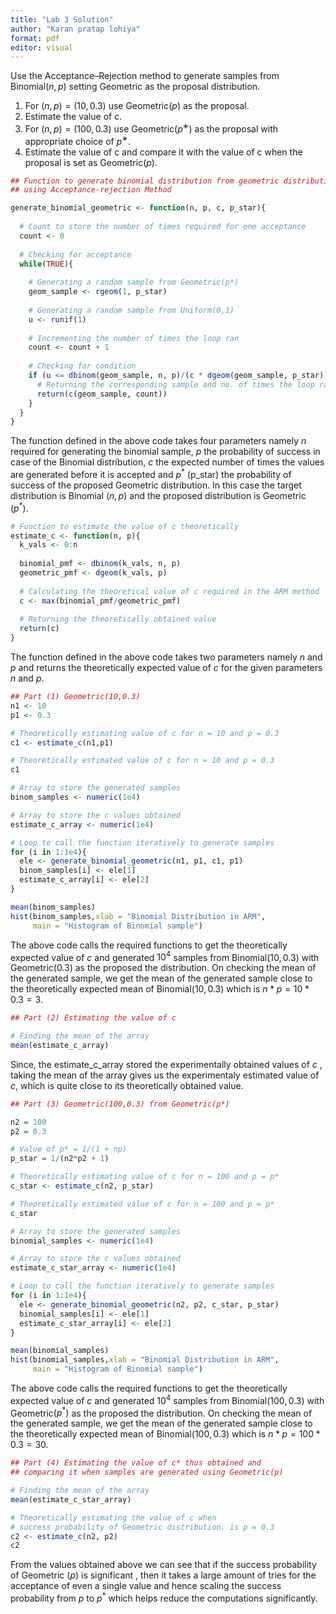 ```yaml
---
title: "Lab 3 Solution"
author: "Karan pratap lohiya"
format: pdf
editor: visual
---
```


\textbf{Problem 1} Use the Acceptance–Rejection method to generate samples from Binomial$(n,p)$ setting Geometric as the proposal distribution.

(1) For $(n, p) = (10, 0.3)$ use Geometric$(p)$ as the proposal.
(2) Estimate the value of c.
(3) For $(n, p) = (100, 0.3)$ use Geometric$(p^∗)$ as the proposal with appropriate choice of $p^∗$.
(4) Estimate the value of c and compare it with the value of c when the proposal is set as Geometric$(p)$.

\textbf{Solution:}

```r

## Function to generate binomial distribution from geometric distribution 
## using Acceptance-rejection Method

generate_binomial_geometric <- function(n, p, c, p_star){
  
  # Count to store the number of times required for one acceptance
  count <- 0
  
  # Checking for acceptance
  while(TRUE){
   
    # Generating a random sample from Geometric(p*)
    geom_sample <- rgeom(1, p_star)
    
    # Generating a random sample from Uniform(0,1)
    u <- runif(1)
    
    # Incrementing the number of times the loop ran
    count <- count + 1
    
    # Checking for condition
    if (u <= dbinom(geom_sample, n, p)/(c * dgeom(geom_sample, p_star))){
      # Returning the corresponding sample and no. of times the loop ran
      return(c(geom_sample, count))
    }
  }
}

```

The function defined in the above code takes four parameters namely $n$ required for generating the binomial sample, $p$ the probability of success in case of the Binomial distribution, $c$ the expected number of times the values are generated before it is accepted and $p^*$ (p_star) the probability of success of the proposed Geometric distribution. In this case the target distribution is Binomial $(n,p)$ and the proposed distribution is Geometric $(p^*)$.

```r
# Function to estimate the value of c theoretically
estimate_c <- function(n, p){
  k_vals <- 0:n
  
  binomial_pmf <- dbinom(k_vals, n, p)
  geometric_pmf <- dgeom(k_vals, p)
  
  # Calculating the theoretical value of c required in the ARM method
  c <- max(binomial_pmf/geometric_pmf)
  
  # Returning the theoretically obtained value
  return(c)
}

```

The function defined in the above code takes two parameters namely $n$ and $p$ and returns the theoretically expected value of $c$ for the given parameters $n$ and $p$.

```r

## Part (1) Geometric(10,0.3)
n1 <- 10
p1 <- 0.3

# Theoretically estimating value of c for n = 10 and p = 0.3
c1 <- estimate_c(n1,p1)

# Theoretically estimated value of c for n = 10 and p = 0.3
c1

# Array to store the generated samples
binom_samples <- numeric(1e4)

# Array to store the c values obtained
estimate_c_array <- numeric(1e4)

# Loop to call the function iteratively to generate samples 
for (i in 1:1e4){
  ele <- generate_binomial_geometric(n1, p1, c1, p1)
  binom_samples[i] <- ele[1]
  estimate_c_array[i] <- ele[2]
}

mean(binom_samples)
hist(binom_samples,xlab = "Binomial Distribution in ARM",
     main = "Histogram of Binomial sample")
```

The above code calls the required functions to get the theoretically expected value of $c$ and generated $10^4$ samples from Binomial$(10,0.3)$ with Geometric$(0.3)$ as the proposed the distribution. On checking the mean of the generated sample, we get the mean of the generated sample close to the theoretically expected mean of Binomial$(10,0.3)$ which is $n*p = 10*0.3 = 3$.

```r
## Part (2) Estimating the value of c

# Finding the mean of the array
mean(estimate_c_array)
```

Since, the estimate_c_array stored the experimentally obtained values of $c$ , taking the mean of the array gives us the experimentaly estimated value of $c$, which is quite close to its theoretically obtained value.

```r
## Part (3) Geometric(100,0.3) from Geometric(p*)

n2 = 100
p2 = 0.3

# Value of p* = 1/(1 + np)
p_star = 1/(n2*p2 + 1)

# Theoretically estimating value of c for n = 100 and p = p* 
c_star <- estimate_c(n2, p_star)

# Theoretically estimated value of c for n = 100 and p = p*
c_star

# Array to store the generated samples
binomial_samples <- numeric(1e4)

# Array to store the c values obtained
estimate_c_star_array <- numeric(1e4)

# Loop to call the function iteratively to generate samples 
for (i in 1:1e4){
  ele <- generate_binomial_geometric(n2, p2, c_star, p_star)
  binomial_samples[i] <- ele[1]
  estimate_c_star_array[i] <- ele[2]
}

mean(binomial_samples)
hist(binomial_samples,xlab = "Binomial Distribution in ARM",
     main = "Histogram of Binomial sample")
```

The above code calls the required functions to get the theoretically expected value of $c$ and generated $10^4$ samples from Binomial$(100,0.3)$ with Geometric$(p^*)$ as the proposed the distribution. On checking the mean of the generated sample, we get the mean of the generated sample close to the theoretically expected mean of Binomial$(100,0.3)$ which is $n*p = 100*0.3 = 30$.

```r
## Part (4) Estimating the value of c* thus obtained and 
## comparing it when samples are generated using Geometric(p)

# Finding the mean of the array
mean(estimate_c_star_array)

# Theoretically estimating the value of c when 
# success probability of Geometric distribution. is p = 0.3
c2 <- estimate_c(n2, p2)
c2
```

From the values obtained above we can see that if the success probability of Geometric $(p)$ is significant , then it takes a large amount of tries for the acceptance of even a single value and hence scaling the success probability from $p$ to $p^*$ which helps reduce the computations significantly.
